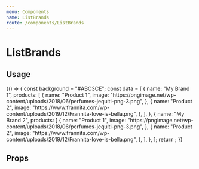 ```yaml
---
menu: Components
name: ListBrands
route: /components/ListBrands
---
```



# ListBrands

## Usage

<Playground>
  {() => {
    const background = "#ABC3CE";
    const data = [
      {
        name: "My Brand 1",
        products: [
          {
            name: "Product 1",
            image:
              "https://pngimage.net/wp-content/uploads/2018/06/perfumes-jequiti-png-3.png",
          },
          {
            name: "Product 2",
            image:
              "https://www.frannita.com/wp-content/uploads/2019/12/Frannita-love-is-bella.png",
          },
        ],
      },
      {
        name: "My Brand 2",
        products: [
          {
            name: "Product 1",
            image:
              "https://pngimage.net/wp-content/uploads/2018/06/perfumes-jequiti-png-3.png",
          },
          {
            name: "Product 2",
            image:
              "https://www.frannita.com/wp-content/uploads/2019/12/Frannita-love-is-bella.png",
          },
        ],
      },
    ];
    return <ListBrands data={data} background={background} />;
  }}
</Playground>

## Props

<Props of={ListBrands} />
